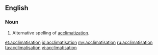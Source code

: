 ==English==

===Noun===
{{en-noun}} 

# Alternative spelling of [[acclimatization]].

[[et:acclimatisation]]
[[id:acclimatisation]]
[[my:acclimatisation]]
[[ru:acclimatisation]]
[[ta:acclimatisation]]
[[vi:acclimatisation]]